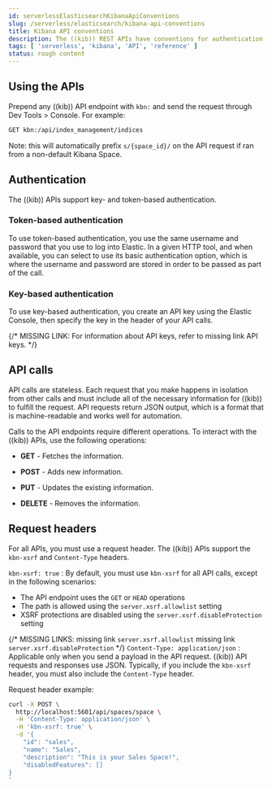 ```yaml
---
id: serverlessElasticsearchKibanaApiConventions
slug: /serverless/elasticsearch/kibana-api-conventions
title: Kibana API conventions
description: The ((kib)) REST APIs have conventions for authentication and headers.
tags: [ 'serverless', 'kibana', 'API', 'reference' ]
status: rough content
---
```



<RoughContent />

<div id="using-apis"></div>

## Using the APIs

Prepend any ((kib)) API endpoint with `kbn:` and send the request through <DocLink id="serverlessElasticsearchDevToolsConsole">Dev Tools > Console</DocLink>.
For example:

```sh
GET kbn:/api/index_management/indices
```

Note: this will automatically prefix `s/{space_id}/` on the API request if ran from a non-default Kibana Space.

<div id="api-authentication"></div>

## Authentication
The ((kib)) APIs support key- and token-based authentication.

<div id="token-api-authentication"></div>

### Token-based authentication

To use token-based authentication, you use the same username and password that you use to log into Elastic.
In a given HTTP tool, and when available, you can select to use its basic authentication option,
which is where the username and password are stored in order to be passed as part of the call.

<div id="key-authentication"></div>

### Key-based authentication

To use key-based authentication, you create an API key using the Elastic Console, then specify the key in the header of your API calls.

{/* MISSING LINK: For information about API keys, refer to <DocBadge><DocIcon size="s" type="unlink" title="missing link"/> missing link</DocBadge>  <DocLink id="enKibanaApiKeys">API keys</DocLink>. */}

<div id="api-calls"></div>

## API calls
API calls are stateless. Each request that you make happens in isolation from other calls and must include all of the necessary information for ((kib)) to fulfill the request. API requests return JSON output, which is a format that is machine-readable and works well for automation.

Calls to the API endpoints require different operations. To interact with the ((kib)) APIs, use the following operations:

* **GET** - Fetches the information.

* **POST** - Adds new information.

* **PUT** - Updates the existing information.

* **DELETE** - Removes the information.

<div id="api-request-headers"></div>

## Request headers

For all APIs, you must use a request header. The ((kib)) APIs support the `kbn-xsrf` and `Content-Type` headers.

`kbn-xsrf: true` 
    : By default, you must use `kbn-xsrf` for all API calls, except in the following scenarios:

* The API endpoint uses the `GET` or `HEAD` operations
* The path is allowed using the `server.xsrf.allowlist` setting
* XSRF protections are disabled using the `server.xsrf.disableProtection` setting

{/* MISSING LINKS:
<DocBadge><DocIcon size="s" type="unlink" title="missing link"/> missing link</DocBadge>  <DocLink id="enKibanaSettings" section="settings-xsrf-allowlist">`server.xsrf.allowlist`</DocLink>
<DocBadge><DocIcon size="s" type="unlink" title="missing link"/> missing link</DocBadge> <DocLink id="enKibanaSettings" section="settings-xsrf-disableProtection">`server.xsrf.disableProtection`</DocLink>
*/}
`Content-Type: application/json` 
    : Applicable only when you send a payload in the API request. ((kib)) API requests and responses use JSON.
    Typically, if you include the `kbn-xsrf` header, you must also include the `Content-Type` header.

Request header example:

```sh
curl -X POST \
  http://localhost:5601/api/spaces/space \
  -H 'Content-Type: application/json' \
  -H 'kbn-xsrf: true' \
  -d '{
	"id": "sales",
	"name": "Sales",
	"description": "This is your Sales Space!",
	"disabledFeatures": []
}
'
```
